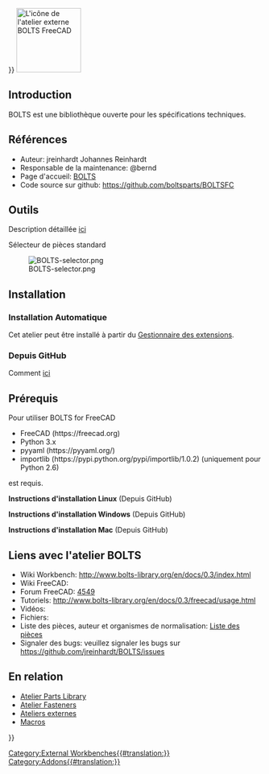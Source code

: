 <languages/>
{{UnfinishedDocu{{#translation:}}}}
[[Image:BOLTSFC_workbench_icon.svg|thumb|128px|L'icône de l'atelier externe BOLTS FreeCAD]]

<span id="Introduction"></span>
== Introduction ==

{{TOCright}}

BOLTS est une bibliothèque ouverte pour les spécifications techniques.

<span id="References"></span>
== Références ==

* Auteur: jreinhardt Johannes Reinhardt
* Responsable de la maintenance: @bernd
* Page d'accueil: [https://boltsparts.github.io BOLTS]
* Code source sur github: https://github.com/boltsparts/BOLTSFC

<span id="Tools"></span>
==Outils==

Description détaillée [https://web.archive.org/web/20171004210027/http://www.bolts-library.org/en/docs/0.3/freecad/usage.html ici]

Sélecteur de pièces standard

[[Image:BOLTS-selector.png]]

==Installation==

<span id="Automatic_installation"></span>
===Installation Automatique ===

Cet atelier peut être installé à partir du [[Std_AddonMgr/fr|Gestionnaire des extensions]].

<span id="From_GitHub"></span>
===Depuis GitHub===

Comment [https://github.com/boltsparts/BOLTSFC#readme ici]

<span id="Prerequisites"></span>
==Prérequis==

Pour utiliser BOLTS for FreeCAD
* FreeCAD (https://freecad.org)
* Python 3.x
* pyyaml (https://pyyaml.org/)
* importlib (https://pypi.python.org/pypi/importlib/1.0.2) (uniquement pour Python 2.6)
est requis.

'''Instructions d'installation Linux''' (Depuis GitHub)

'''Instructions d'installation Windows''' (Depuis GitHub)

'''Instructions d'installation Mac''' (Depuis GitHub)

<span id="Links_to_BOLTS_workbench"></span>
==Liens avec l'atelier BOLTS==

<div class="mw-translate-fuzzy">
* Wiki Workbench: http://www.bolts-library.org/en/docs/0.3/index.html
* Wiki FreeCAD:
* Forum FreeCAD: [http://forum.freecadweb.org/viewtopic.php?f=8&t=4549 4549]
* Tutoriels: http://www.bolts-library.org/en/docs/0.3/freecad/usage.html
* Vidéos:
* Fichiers:
* Liste des pièces, auteur et organismes de normalisation: [http://www.bolts-library.org/en/parts/index.html Liste des pièces]
* Signaler des bugs: veuillez signaler les bugs sur https://github.com/jreinhardt/BOLTS/issues
</div>

<span id="Related"></span>
==En relation==

* [[Parts_Library_Workbench/fr|Atelier Parts Library]]
* [[Fasteners_Workbench/fr|Atelier Fasteners]]
* [[External_workbenches/fr|Ateliers externes]]
* [[Macros_recipes/fr|Macros]]


{{Userdocnavi{{#translation:}}}}
[[Category:External Workbenches{{#translation:}}]]
[[Category:Addons{{#translation:}}]]